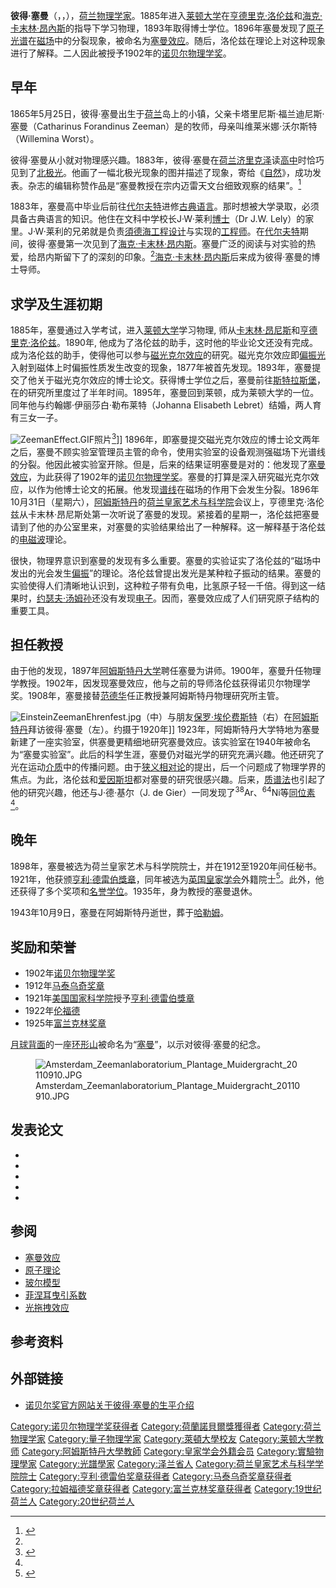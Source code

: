 {{NoteTA
|G1=物理學
}}
{{Infobox_Scientist   
|name = 彼得·塞曼 {{Nobel icon|1902年諾貝爾物理學獎|諾貝爾物理學獎}}<br />Pieter Zeeman
|image = Pieter Zeeman.jpg
|image_size = 300px 
|caption =  
|birth_date = {{birth date|1865|5|25}}
|birth_place = {{NLD}}[[宗内迈雷|宗内迈雷]] 
|death_date = {{death_date_and_age|1943|10|9|1864|5|25}}
|death_place = {{NLD}}[[阿姆斯特丹|阿姆斯特丹]] 
|residence = {{NLD}}
|nationality = {{NLD}}
|field = [[物理学家|物理学家]] 
|work_institution = [[阿姆斯特丹大学|阿姆斯特丹大学]] 
|alma_mater = [[莱顿大学|莱顿大学]] 
|doctoral_advisor = [[海克·卡末林·昂內斯|海克·卡末林·昂內斯]][[File:Nobel_prize_medal.svg|20px]]
|doctoral_students =  
|known_for = [[塞曼效应|塞曼效应]] 
|prizes = [[File:Nobel_prize_medal.svg|20px]][[诺贝尔物理学奖|诺贝尔物理学奖]]（1902年）
|religion =
|footnotes = 
}}

'''彼得·塞曼'''（{{lang-nl|'''Pieter Zeeman'''}}，{{IPA-nl|ˈzeːmɑn}}，{{bd|1865年|5月25日|1943年|10月9日|catIdx=Z}}），[[荷兰|荷兰]][[物理学家|物理学家]]。1885年进入[[莱顿大学|莱顿大学]]在[[亨德里克·洛伦兹|亨德里克·洛伦兹]]和[[海克·卡末林·昂內斯|海克·卡末林·昂內斯]]的指导下学习物理，1893年取得博士学位。1896年塞曼发现了[[原子|原子]][[光谱|光谱]]在[[磁场|磁场]]中的分裂现象，被命名为[[塞曼效应|塞曼效应]]。随后，洛伦兹在理论上对这种现象进行了解释。二人因此被授予1902年的[[诺贝尔物理学奖|诺贝尔物理学奖]]。

==早年==
1865年5月25日，彼得·塞曼出生于[[荷兰|荷兰]]{{link-en|斯豪文－德伊弗兰|Schouwen-Duiveland}}岛上的{{link-en|宗内迈雷|Zonnemaire}}小镇，父亲卡塔里尼斯·福兰迪尼斯·塞曼（Catharinus Forandinus Zeeman）是{{link-en|荷兰归正会|Dutch Reformed Church}}的牧师，母亲叫维莱米娜·沃尔斯特（Willemina Worst）。

彼得·塞曼从小就对物理感兴趣。1883年，彼得·塞曼在[[荷兰|荷兰]][[济里克泽|济里克泽]]读[[高中|高中]]时恰巧见到了[[北极光|北极光]]。他画了一幅北极光现象的图并描述了现象，寄给《[[自然_(期刊)|自然]]》，成功发表。杂志的编辑称赞作品是“塞曼教授在宗内迈雷天文台细致观察的结果”。<ref name=nb>{{cite web|title=Pieter Zeeman - Biography|url=http://www.nobelprize.org/nobel_prizes/physics/laureates/1902/zeeman-bio.html|publisher=The Nobel Foundation|accessdate=2013-03-09|archive-date=2017-07-21|archive-url=https://web.archive.org/web/20170721020117/http://www.nobelprize.org/nobel_prizes/physics/laureates/1902/zeeman-bio.html|dead-url=no}}</ref> 

1883年，塞曼高中毕业后前往[[代尔夫特|代尔夫特]]进修[[古典语言|古典语言]]。那时想被大学录取，必须具备古典语言的知识。他住在文科中学校长J·W·莱利[[博士|博士]]（Dr J.W. Lely）的家里。J·W·莱利的兄弟就是负责[[須德海工程|須德海工程]][[设计|设计]]与实现的[[工程师|工程师]]{{link-en|科尔内利斯·莱利|Cornelis Lely}}。在[[代尔夫特|代尔夫特]]期间，彼得·塞曼第一次见到了[[海克·卡末林·昂内斯|海克·卡末林·昂内斯]]。塞曼广泛的阅读与对实验的热爱，给昂内斯留下了的深刻的印象。<ref name=nb/>[[海克·卡末林·昂内斯|海克·卡末林·昂内斯]]后来成为彼得·塞曼的博士导师。

== 求学及生涯初期 ==
1885年，塞曼通过入学考试，进入[[莱顿大学|莱顿大学]]学习物理, 师从[[卡末林·昂尼斯|卡末林·昂尼斯]]和[[亨德里克·洛伦兹|亨德里克·洛伦兹]]。1890年, 他成为了洛伦兹的助手，这时他的毕业论文还没有完成。成为洛伦兹的助手，使得他可以参与[[磁光克尔效应|磁光克尔效应]]的研究。磁光克尔效应即[[偏振光|偏振光]]入射到磁体上时偏振性质发生改变的现象，1877年被{{link-en|约翰·克尔|John Kerr (physicist)}}首先发现。1893年，塞曼提交了他关于磁光克尔效应的博士论文。获得博士学位之后，塞曼前往[[斯特拉斯堡|斯特拉斯堡]]，在{{link-en|弗里德里希·科尔劳施|Friedrich Kohlrausch}}的研究所里度过了半年时间。1895年，塞曼回到莱顿，成为莱顿大学的一位{{link-en|私讲师|Privatdozent}}。同年他与约翰娜·伊丽莎白·勒布莱特（Johanna Elisabeth Lebret）结婚，两人育有三女一子。

[[Image:ZeemanEffect.GIF|thumb]]照片<ref name=chemteam>{{cite web|author=P. Zeeman|title=The Effect of Magnetisation on the Nature of Light Emitted by a Substance|url=http://www.chemteam.info/Chem-History/Zeeman-effect.html|work=Classic Papers|publisher=chemteam|accessdate=2013-03-09|archive-date=2016-09-05|archive-url=https://web.archive.org/web/20160905225127/http://www.chemteam.info/Chem-History/Zeeman-effect.html|dead-url=no}}</ref>]]
1896年，即塞曼提交磁光克尔效应的博士论文两年之后，塞曼不顾实验室管理员主管的命令，使用实验室的设备观测强磁场下光谱线的分裂。他因此被实验室开除。但是，后来的结果证明塞曼是对的：他发现了[[塞曼效应|塞曼效应]]，为此获得了1902年的[[诺贝尔物理学奖|诺贝尔物理学奖]]。塞曼的打算是深入研究磁光克尔效应，以作为他博士论文的拓展。他发现[[谱线|谱线]]在磁场的作用下会发生分裂。1896年10月31日（星期六），[[阿姆斯特丹|阿姆斯特丹]]的[[荷兰皇家艺术与科学院|荷兰皇家艺术与科学院]]会议上，亨德里克·洛伦兹从卡末林·昂尼斯处第一次听说了塞曼的发现。紧接着的星期一，洛伦兹把塞曼请到了他的办公室里来，对塞曼的实验结果给出了一种解释。这一解释基于洛伦兹的[[电磁波|电磁波]]理论。

很快，物理界意识到塞曼的发现有多么重要。塞曼的实验证实了洛伦兹的“磁场中发出的光会发生[[偏振|偏振]]”的理论。洛伦兹曾提出发光是某种粒子振动的结果。塞曼的实验使得人们清晰地认识到，这种粒子带有负电，比氢原子轻一千倍。得到这一结果时，[[约瑟夫·汤姆孙|约瑟夫·汤姆孙]]还没有发现[[电子|电子]]。因而，塞曼效应成了人们研究原子结构的重要工具。

== 担任教授 ==
由于他的发现，1897年[[阿姆斯特丹大学|阿姆斯特丹大学]]聘任塞曼为讲师。1900年，塞曼升任物理学教授。1902年，因发现塞曼效应，他与之前的导师洛伦兹获得诺贝尔物理学奖。1908年，塞曼接替[[范德华|范德华]]任正教授兼阿姆斯特丹物理研究所主管。

[[Image:EinsteinZeemanEhrenfest.jpg|thumb]]（中）与朋友[[保罗·埃伦费斯特|保罗·埃伦费斯特]]（右）在[[阿姆斯特丹|阿姆斯特丹]]拜访彼得·塞曼（左）。约摄于1920年]]
1923年，阿姆斯特丹大学特地为塞曼新建了一座实验室，供塞曼更精细地研究塞曼效应。该实验室在1940年被命名为“塞曼实验室”。此后的科学生涯，塞曼仍对磁光学的研究充满兴趣。他还研究了光在运动[[介质|介质]]中的传播问题。由于[[狭义相对论|狭义相对论]]的提出，后一个问题成了物理学界的焦点。为此，洛伦兹和[[爱因斯坦|爱因斯坦]]都对塞曼的研究很感兴趣。后来，[[质谱法|质谱法]]也引起了他的研究兴趣，他还与J·德·基尔（J. de Gier）一同发现了<sup>38</sup>Ar、<sup>64</sup>Ni等[[同位素|同位素]]<ref name=nb/>。

== 晚年 ==
1898年，塞曼被选为荷兰皇家艺术与科学院院士，并在1912至1920年间任秘书。1921年，他获颁[[亨利·德雷伯獎章|亨利·德雷伯獎章]]，同年被选为[[英国|英国]][[皇家学会|皇家学会]]外籍院士<ref name="frs">{{cite journal|title=Pieter Zeeman 1865-1943|journal=Obituary Notices of Fellows of the Royal Society|date=1944-11-01|doi=10.1098/rsbm.1944.0010|url=http://rsbm.royalsocietypublishing.org/content/royobits/4/13/591|language=en|volume=4|issue=13|pages=591–595|issn=1479-571X|accessdate=2018-04-02|author=Rayleigh|archive-date=2018-06-02|archive-url=https://web.archive.org/web/20180602190454/http://rsbm.royalsocietypublishing.org/content/royobits/4/13/591}}</ref>。此外，他还获得了多个奖项和[[名誉学位|名誉学位]]。1935年，身为教授的塞曼退休。

1943年10月9日，塞曼在阿姆斯特丹逝世，葬于[[哈勒姆|哈勒姆]]。

== 奖励和荣誉 ==
* 1902年[[诺贝尔物理学奖|诺贝尔物理学奖]]
* 1912年[[卡洛·马泰乌奇|马泰乌奇]][[马泰乌奇奖章|奖章]]
* 1921年[[美国国家科学院|美国国家科学院]]授予[[亨利·德雷伯獎章|亨利·德雷伯獎章]]
* 1922年[[本杰明·汤普森|伦福德]]{{link-en|伦福德奖章|Rumford Medal|奖章}}
* 1925年[[富兰克林奖章|富兰克林奖章]]

[[月球|月球]][[月球背面|背面]]的一座[[环形山|环形山]]被命名为“[[塞曼_(环形山)|塞曼]]”，以示对彼得·塞曼的纪念。

[[File:Amsterdam_Zeemanlaboratorium_Plantage_Muidergracht_20110910.JPG|thumb]]
== 发表论文 ==
* {{cite journal|url=http://www.nature.com/articles/055347a0|pages=347–347|title=The Effect of Magnetisation on the Nature of Light Emitted by a Substance|journal=Nature|volume=55|issue=1424|date=1897-02-11|language=En|accessdate=2018-04-02|doi=10.1038/055347a0|author=P. ZEEMAN|archive-date=2021-02-28|archive-url=https://web.archive.org/web/20210228041040/https://www.nature.com/articles/055347a0}}
* {{cite journal|title=The influence of a magnetic field on radiation frequency|date=1897-01-01|doi=10.1098/rspl.1896.0079|language=en|journal=Proceedings of the Royal Society of London|volume=60|issue=359-367|url=http://rspl.royalsocietypublishing.org/content/60/359-367/513|pages=513–514|issn=0370-1662|accessdate=2018-04-02|archive-date=2018-06-02|archive-url=https://web.archive.org/web/20180602000148/http://rspl.royalsocietypublishing.org/content/60/359-367/513}}
* {{cite journal|title=The influence of a magnetic field on radiation frequency|date=1897-01-01|doi=10.1098/rspl.1896.0080|language=en|journal=Proceedings of the Royal Society of London|volume=60|issue=359-367|url=http://rspl.royalsocietypublishing.org/content/60/359-367/514|pages=514–515|issn=0370-1662|accessdate=2018-04-02|archive-date=2018-06-02|archive-url=https://web.archive.org/web/20180602014543/http://rspl.royalsocietypublishing.org/content/60/359-367/514}}
* {{cite journal | last = Zeeman | first = P | year = 1914 | title = Fresnel's coefficient for light of different colours. (First part) | journal = Royal Netherlands Academy of Art and Sciences, Proceedings | volume = 17 | issue = I | pages = 445–451 | url = http://www.historyofscience.nl/search/detail.cfm?pubid=1708&view=image&startrow=1 | author =  | access-date = 2013-03-09 | archive-url = https://web.archive.org/web/20090519003222/http://www.historyofscience.nl/search/detail.cfm?pubid=1708&view=image&startrow=1 | archive-date = 2009-05-19 | dead-url = yes }}
* {{cite journal | last = Zeeman | first = P | year = 1915 | title = Fresnel's coefficient for light of different colours. (Second part) | journal = Royal Netherlands Academy of Art and Sciences, Proceedings | volume = 18 | issue = I | pages = 398–408 | url = http://www.historyofscience.nl/search/detail.cfm?pubid=1847&view=image&startrow=1 | author =  | access-date = 2013-03-09 | archive-url = https://web.archive.org/web/20090519003227/http://www.historyofscience.nl/search/detail.cfm?pubid=1847&view=image&startrow=1 | archive-date = 2009-05-19 | dead-url = yes }}

== 参阅 ==
* [[塞曼效应|塞曼效应]]
* [[原子理论|原子理论]]
* [[玻尔模型|玻尔模型]]
* [[菲涅耳曳引系数|菲涅耳曳引系数]]
* [[光拖拽效应|光拖拽效应]]

== 参考资料 ==
{{reflist}}

== 外部链接 ==
* [http://nobelprize.org/nobel_prizes/physics/laureates/1902/zeeman-bio.html 诺贝尔奖官方网站关于彼得·塞曼的生平介绍] {{Wayback|url=http://nobelprize.org/nobel_prizes/physics/laureates/1902/zeeman-bio.html |date=20210506171801 }}

{{commons|Pieter Zeeman|彼得·塞曼}}

{{诺贝尔物理学奖获得者 (1901年-1925年)}}
{{拉姆福德奖章获得者}}
{{马泰乌奇奖章获得者}}
{{亨利·德雷伯奖章获得者}}
{{富兰克林奖章获得者}}

{{Authority control}}
{{DEFAULTSORT:Zeeman, Pieter}}
[[Category:诺贝尔物理学奖获得者|Category:诺贝尔物理学奖获得者]]
[[Category:荷蘭諾貝爾獎獲得者|Category:荷蘭諾貝爾獎獲得者]]
[[Category:荷兰物理学家|Category:荷兰物理学家]]
[[Category:量子物理学家|Category:量子物理学家]]
[[Category:萊頓大學校友|Category:萊頓大學校友]]
[[Category:莱顿大学教师|Category:莱顿大学教师]]
[[Category:阿姆斯特丹大學教師|Category:阿姆斯特丹大學教師]]
[[Category:皇家学会外籍会员|Category:皇家学会外籍会员]]
[[Category:實驗物理學家|Category:實驗物理學家]]
[[Category:光譜學家|Category:光譜學家]]
[[Category:泽兰省人|Category:泽兰省人]]
[[Category:荷兰皇家艺术与科学学院院士|Category:荷兰皇家艺术与科学学院院士]]
[[Category:亨利·德雷伯奖章获得者|Category:亨利·德雷伯奖章获得者]]
[[Category:马泰乌奇奖章获得者|Category:马泰乌奇奖章获得者]]
[[Category:拉姆福德奖章获得者|Category:拉姆福德奖章获得者]]
[[Category:富兰克林奖章获得者|Category:富兰克林奖章获得者]]
[[Category:19世纪荷兰人|Category:19世纪荷兰人]]
[[Category:20世纪荷兰人|Category:20世纪荷兰人]]